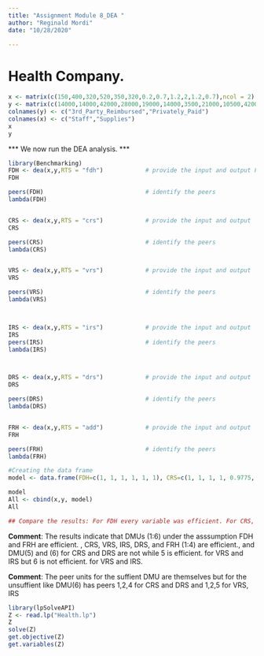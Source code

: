 ---
title: "Assignment Module 8_DEA "
author: "Reginald Mordi"
date: "10/28/2020"

---
# Health Company.

```{r}
x <- matrix(c(150,400,320,520,350,320,0.2,0.7,1.2,2,1.2,0.7),ncol = 2)
y <- matrix(c(14000,14000,42000,28000,19000,14000,3500,21000,10500,42000,25000,15000),ncol = 2)
colnames(y) <- c("3rd_Party_Reimbursed","Privately_Paid")
colnames(x) <- c("Staff","Supplies")
x
y

```

*** We now run the DEA analysis. ***
```{r}
library(Benchmarking)
FDH <- dea(x,y,RTS = "fdh")            # provide the input and output FDH
FDH

peers(FDH)                             # identify the peers
lambda(FDH)


CRS <- dea(x,y,RTS = "crs")            # provide the input and output 
CRS

peers(CRS)                             # identify the peers
lambda(CRS)


VRS <- dea(x,y,RTS = "vrs")            # provide the input and output 
VRS

peers(VRS)                             # identify the peers
lambda(VRS)



IRS <- dea(x,y,RTS = "irs")            # provide the input and output 
IRS
peers(IRS)                             # identify the peers
lambda(IRS)



DRS <- dea(x,y,RTS = "drs")            # provide the input and output 
DRS

peers(DRS)                             # identify the peers
lambda(DRS)


FRH <- dea(x,y,RTS = "add")            # provide the input and output 
FRH

peers(FRH)                             # identify the peers
lambda(FRH)

```

```{r}
#Creating the data frame
model <- data.frame(FDH=c(1, 1, 1, 1, 1, 1), CRS=c(1, 1, 1, 1, 0.9775, 0.8675), VRS=c(1, 1, 1, 1, 1, 0.8963), IRS=c(1, 1, 1, 1, 1, 0.8963), DRS=c(1, 1, 1, 1, 0.9775, 0.8675), FRH=c(1, 1, 1, 1, 1, 1))

model
All <- cbind(x,y, model)
All

## Compare the results: For FDH every variable was efficient. For CRS, every variable except 5 or 6 was efficient and the benchmarking for both was to 1,2, and 4. For VRS and IRS every variable except 6 was efficient and the benchmarking was to 1, 2, and 5. For DRS the only variables that were not efficient were 5 anf 6. The benchmarking was to 1, 2, and 4. For FRH, every variable was efficient.
```

**Comment**: The results indicate that DMUs (1:6) under the asssumption FDH and FRH are efficient. , CRS, VRS, IRS, DRS, and FRH (1:4) are efficient., and DMU(5) and (6) for CRS and DRS are not while 5 is efficient. for VRS and IRS but 6 is not efficient. for VRS and IRS.

**Comment**: The peer units for the suffient DMU are themselves but for the unsuffient like DMU(6) has peers 1,2,4 for CRS and DRS and 1,2,5 for VRS, IRS

```{r}
library(lpSolveAPI)
Z <- read.lp("Health.lp")
Z
solve(Z)
get.objective(Z)
get.variables(Z)
```

